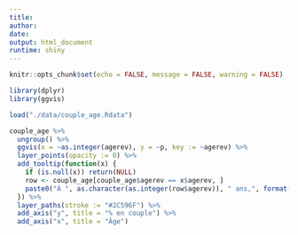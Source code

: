```yaml
---
title: 
author: 
date: 
output: html_document
runtime: shiny
---
```


```r
knitr::opts_chunk$set(echo = FALSE, message = FALSE, warning = FALSE)
```


```r
library(dplyr)
library(ggvis)
```
```r
load("./data/couple_age.Rdata")

couple_age %>%
  ungroup() %>%
  ggvis(x = ~as.integer(agerev), y = ~p, key := ~agerev) %>%
  layer_points(opacity := 0) %>%
  add_tooltip(function(x) {
    if (is.null(x)) return(NULL)
    row <- couple_age[couple_age$agerev == x$agerev, ]
    paste0("À ", as.character(as.integer(row$agerev)), " ans,", format(row$p, digits = 2, nsmall = 1), " % des individus sont en couple. ", collapse = "<br />")
  }) %>%
  layer_paths(stroke := "#2C596F") %>%
  add_axis("y", title = "% en couple") %>%
  add_axis("x", title = "Âge") 

```
